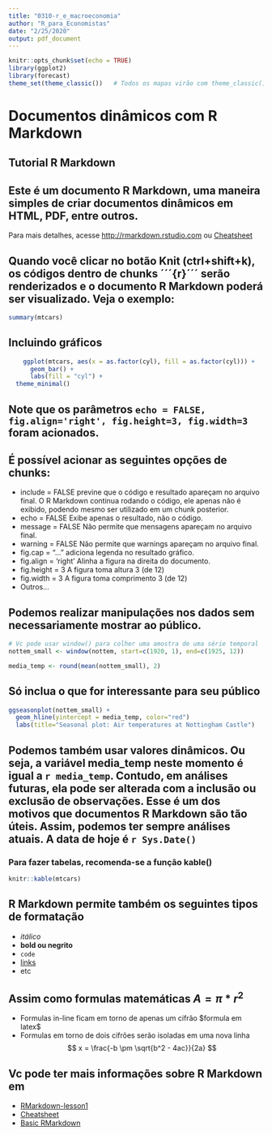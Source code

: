 ```yaml
---
title: "0310-r_e_macroeconomia"
author: "R_para_Economistas"
date: "2/25/2020"
output: pdf_document
---
```


```r
knitr::opts_chunk$set(echo = TRUE)
library(ggplot2)
library(forecast)
theme_set(theme_classic())   # Todos os mapas virão com theme_classic() como default 
```

# Documentos dinâmicos com R Markdown
## Tutorial R Markdown

## Este é um documento R Markdown, uma maneira simples de criar documentos dinâmicos em HTML, PDF, entre outros.
Para mais detalhes, acesse <http://rmarkdown.rstudio.com> ou [Cheatsheet](https://rstudio.com/wp-content/uploads/2015/02/rmarkdown-cheatsheet.pdf)


## Quando você clicar no botão **Knit** (ctrl+shift+k), os códigos dentro de **chunks ´´´{r}´´´** serão renderizados e o documento R Markdown poderá ser visualizado. Veja o exemplo:

```r
summary(mtcars)
```

## Incluindo gráficos

```r

    ggplot(mtcars, aes(x = as.factor(cyl), fill = as.factor(cyl))) + 
      geom_bar() +
      labs(fill = "cyl") +
  theme_minimal()

```

## Note que os parâmetros `echo = FALSE, fig.align='right', fig.height=3, fig.width=3` foram acionados.

##  É possível acionar as seguintes opções de chunks:

- include = FALSE previne que o código e resultado apareçam no arquivo final. O R Markdown continua rodando o código, ele apenas não é exibido, podendo mesmo ser utilizado em um chunk posterior.
- echo = FALSE Exibe apenas o resultado, não o código. 
- message = FALSE Não permite que mensagens apareçam no arquivo final.
- warning = FALSE Não permite que warnings apareçam no arquivo final.
- fig.cap = "..." adiciona legenda no resultado gráfico.
- fig.align = 'right' Alinha a figura na direita do documento. 
- fig.height = 3 A figura toma altura 3 (de 12)
- fig.width = 3 A figura toma comprimento 3 (de 12)
- Outros...

## Podemos realizar manipulações nos dados sem necessariamente mostrar ao público.
```r
# Vc pode usar window() para colher uma amostra de uma série temporal
nottem_small <- window(nottem, start=c(1920, 1), end=c(1925, 12))

media_temp <- round(mean(nottem_small), 2)

```
##  Só inclua o que for interessante para seu público

```r
ggseasonplot(nottem_small) + 
  geom_hline(yintercept = media_temp, color="red")
  labs(title="Seasonal plot: Air temperatures at Nottingham Castle")
```


## Podemos também usar valores dinâmicos. Ou seja, a variável **media_temp** neste momento é igual a `r media_temp`. Contudo, em análises futuras, ela pode ser alterada com a inclusão ou exclusão de observações. Esse é um dos motivos que documentos R Markdown são tão úteis. Assim, podemos ter sempre análises atuais. A data de hoje é `r Sys.Date()`


### Para fazer tabelas, recomenda-se a função kable()

```r
knitr::kable(mtcars)
```

## R Markdown permite também os seguintes tipos de formatação
- *itálico*
- **bold ou negrito**
- `code`
- [links](markdown.rstudio.com)
- etc

##  Assim como formulas matemáticas $A=\pi*r^2$
- Formulas in-line ficam em torno de apenas um cifrão \$formula em latex\$
- Formulas em torno de dois cifrões serão isoladas em uma nova linha 
$$ x = \frac{-b \pm \sqrt{b^2 - 4ac}}{2a} $$


##  Vc pode ter mais informações sobre R Markdown em

* [RMarkdown-lesson1](https://rmarkdown.rstudio.com/lesson-1.html)
* [Cheatsheet](https://rstudio.com/wp-content/uploads/2016/03/rmarkdown-cheatsheet-2.0.pdf)
* [Basic RMarkdown](https://rmarkdown.rstudio.com/authoring_basics.html)